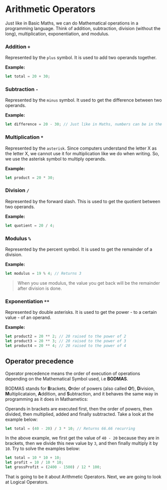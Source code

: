 # Arithmetic Operators

Just like in Basic Maths, we can do Mathematical operations in a programming language. Think of addition, subtraction, division (without the long), multiplication, exponentiation, and modulus.

### Addition `+`

Represented by the `plus` symbol. It is used to add two operands together.

**Example:**

``` javascript
let total = 20 + 30;
```

### Subtraction `-`

Represented by the `minus` symbol. It used to get the difference between two operands.

**Example:**

``` javascript
let difference = 20 - 30; // Just like in Maths, numbers can be in the negative.
```

### Multiplication `*`

Represented by the `asterisk`. Since computers understand the letter X as the letter X, we cannot use it for multiplication like we do when writing. So, we use the asterisk symbol to multiply operands.

**Example:**

``` javascript
let product = 20 * 30;
```

### Division `/`

Represented by the forward slash. This is used to get the quotient between two operands.

**Example:**

``` javascript
let quotient = 20 / 4;
```

### Modulus `%`

Represented by the percent symbol. It is used to get the remainder of a division.

**Example:**

``` javascript
let modulus = 19 % 4; // Returns 3
```

> When you use modulus, the value you get back will be the remainder after division is done.

### Exponentiation `**`

Represented by double asterisks. It is used to get the power - to a certain value - of an operand.

**Example:**

``` javascript
let product2 = 20 ** 2; // 20 raised to the power of 2
let product3 = 20 ** 3; // 20 raised to the power of 3
let product4 = 20 ** 4; // 20 raised to the power of 4
```

## Operator precedence

Operator precedence means the order of execution of operations depending on the Mathematical Symbol used, i.e **BODMAS**.

BODMAS stands for **B**rackets, **O**rder of powers (also called **O**f), **D**ivision, **M**ultiplicataion, **A**ddition, and **S**ubtraction, and it behaves the same way in programming as it does in Mathametics:

Operands in brackets are executed first, then the order of powers, then divided, then multiplied, added and finally subtracted. Take a look at the example below:

``` javascript
let total = (40 - 20) / 3 * 10; // Returns 66.66 recurring
```

In the above example, we first get the value of `40 - 20` because they are in brackets, then we divide this new value by `3`, and then finally multiply it by `10`. Try to solve the examples below:

``` javascript
let total = 10 * 10 + 10;
let profit = 10 / 10 * 10;
let grossProfit = (2400 - 1500) / 12 * 100;
```

That is going to be it about Arithmetic Operators. Next, we are going to look at Logical Operators.